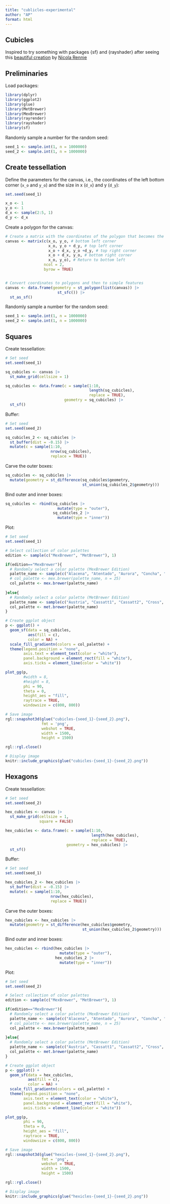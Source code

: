 ```yaml
---
title: "cublicles-experimental"
author: "AP"
format: html
---
```


## Cubicles

Inspired to try something with packages {sf} and {rayshader} after seeing this [beautiful creation](https://mastodon.online/@nrennie@fosstodon.org/109389979155033662) by [Nicola Rennie](https://mastodon.online/@nrennie@fosstodon.org)

## Preliminaries

Load packages:
```r
library(dplyr)
library(ggplot2)
library(glue)
library(MetBrewer)
library(MexBrewer)
library(rayrender)
library(rayshader)
library(sf)
```

Randomly sample a number for the random seed:
```r
seed_1 <- sample.int(1, n = 1000000)
seed_2 <- sample.int(1, n = 1000000)
```

## Create tessellation

Define the parameters for the canvas, i.e., the coordinates of the left bottom corner (`x_o` and `y_o`) and the size in x (`d_x`) and y (`d_y`): 
```r
set.seed(seed_1)

x_o <- 1
y_o <- 1
d_x <- sample(2:5, 1)
d_y <- d_x
```

Create a polygon for the canvas:
```r
# Create a matrix with the coordinates of the polygon that becomes the canvas
canvas <- matrix(c(x_o, y_o, # bottom left corner
                   x_o, y_o + d_y, # top left corner
                   x_o + d_x, y_o +d_y, # top right corner 
                   x_o + d_x, y_o, # bottom right corner
                   x_o, y_o), # Return to bottom left
                 ncol = 2,
                 byrow = TRUE)


# Convert coordinates to polygons and then to simple features
canvas <- data.frame(geometry = st_polygon(list(canvas)) |> 
                       st_sfc()) |> 
  st_as_sf()
```

Randomly sample a number for the random seed:
```r
seed_1 <- sample.int(1, n = 1000000)
seed_2 <- sample.int(1, n = 1000000)
```

## Squares

Create tessellation:
```r
# Set seed
set.seed(seed_1)

sq_cubicles <- canvas |>
  st_make_grid(cellsize = 1)

sq_cubicles <- data.frame(c = sample(1:10, 
                                     length(sq_cubicles), 
                                     replace = TRUE),
                          geometry = sq_cubicles) |>
  st_sf()
```

Buffer:
```r
# Set seed
set.seed(seed_2)

sq_cubicles_2 <- sq_cubicles |>
  st_buffer(dist = -0.15) |>
  mutate(c = sample(1:10, 
                    nrow(sq_cubicles), 
                    replace = TRUE))
```

Carve the outer boxes:
```r
sq_cubicles <- sq_cubicles |>
  mutate(geometry = st_difference(sq_cubicles$geometry,
                                  st_union(sq_cubicles_2$geometry)))
```

Bind outer and inner boxes:
```r
sq_cubicles <- rbind(sq_cubicles |>
                       mutate(type = "outer"),
                     sq_cubicles_2 |>
                       mutate(type = "inner"))
```

Plot:
```r
# Set seed
set.seed(seed_1)

# Select collection of color palettes
edition <- sample(c("MexBrewer", "MetBrewer"), 1)

if(edition=="MexBrewer"){
  # Randomly select a color palette (MexBrewer Edition)
  palette_name <- sample(c("Alacena", "Atentado", "Aurora", "Concha", "Frida", "Revolucion", "Ronda", "Tierra"), 1)
  # col_palette <- mex.brewer(palette_name, n = 25)
  col_palette <- mex.brewer(palette_name)
  
}else{
  # Randomly select a color palette (MetBrewer Edition)
  palette_name <- sample(c("Austria", "Cassatt1", "Cassatt2", "Cross", "Degas", "Derain", "Egypt", "Gauguin", "Greek", "Hiroshige", "Hokusai1", "Hokusai2", "Hokusai3", "Homer1", "Homer2", "Ingres", "Isfahan1", "Isfahan2", "Juarez", "Klimt", "Lakota", "Manet", "Monet", "Moreau", "Morgenstern", "Nattier", "Navajo", "NewKingdom", "Nizami", "OKeeffe1", "OKeeffe2", "Peru1", "Peru2", "Pillement", "Pissaro", "Redon", "Renoir", "Robert", "Signac", "Stevens", "Tara", "Thomas", "Tiepolo", "Troy", "Tsimshian", "VanGogh1", "VanGogh2", 'VanGogh3', "Veronese", "Wissing"), 1)
  col_palette <- met.brewer(palette_name)
}

# Create ggplot object
p <- ggplot() +
  geom_sf(data = sq_cubicles,
          aes(fill = c),
          color = NA) +
  scale_fill_gradientn(colors = col_palette) +
  theme(legend.position = "none",
        axis.text = element_text(color = "white"),
        panel.background = element_rect(fill = "white"),
        axis.ticks = element_line(color = "white"))
```

```r
plot_gg(p,
        #width = 8,
        #height = 8,
        phi = 90,
        theta = 0,
        height_aes = "fill",
        raytrace = TRUE,
        windowsize = c(800, 800))

# Save image
rgl::snapshot3d(glue("cubicles-{seed_1}-{seed_2}.png"),
                fmt = 'png',
                webshot = TRUE,
                width = 1500,
                height = 1500)

rgl::rgl.close()
```

```r
# Display image
knitr::include_graphics(glue("cubicles-{seed_1}-{seed_2}.png"))
```

## Hexagons

Create tessellation:
```r
# Set seed
set.seed(seed_2)

hex_cubicles <- canvas |>
  st_make_grid(cellsize = 1,
               square = FALSE)

hex_cubicles <- data.frame(c = sample(1:10, 
                                      length(hex_cubicles), 
                                      replace = TRUE),
                           geometry = hex_cubicles) |>
  st_sf()
```

Buffer:
```r
# Set seed
set.seed(seed_1)

hex_cubicles_2 <- hex_cubicles |>
  st_buffer(dist = -0.15) |>
  mutate(c = sample(1:10, 
                    nrow(hex_cubicles), 
                    replace = TRUE))
```

Carve the outer boxes:
```r
hex_cubicles <- hex_cubicles |>
  mutate(geometry = st_difference(hex_cubicles$geometry,
                                  st_union(hex_cubicles_2$geometry)))
```

Bind outer and inner boxes:
```r
hex_cubicles <- rbind(hex_cubicles |>
                        mutate(type = "outer"),
                      hex_cubicles_2 |>
                        mutate(type = "inner"))
```

Plot:
```r
# Set seed
set.seed(seed_2)

# Select collection of color palettes
edition <- sample(c("MexBrewer", "MetBrewer"), 1)

if(edition=="MexBrewer"){
  # Randomly select a color palette (MexBrewer Edition)
  palette_name <- sample(c("Alacena", "Atentado", "Aurora", "Concha", "Frida", "Revolucion", "Ronda", "Tierra"), 1)
  # col_palette <- mex.brewer(palette_name, n = 25)
  col_palette <- mex.brewer(palette_name)
  
}else{
  # Randomly select a color palette (MetBrewer Edition)
  palette_name <- sample(c("Austria", "Cassatt1", "Cassatt2", "Cross", "Degas", "Derain", "Egypt", "Gauguin", "Greek", "Hiroshige", "Hokusai1", "Hokusai2", "Hokusai3", "Homer1", "Homer2", "Ingres", "Isfahan1", "Isfahan2", "Juarez", "Klimt", "Lakota", "Manet", "Monet", "Moreau", "Morgenstern", "Nattier", "Navajo", "NewKingdom", "Nizami", "OKeeffe1", "OKeeffe2", "Peru1", "Peru2", "Pillement", "Pissaro", "Redon", "Renoir", "Robert", "Signac", "Stevens", "Tara", "Thomas", "Tiepolo", "Troy", "Tsimshian", "VanGogh1", "VanGogh2", 'VanGogh3', "Veronese", "Wissing"), 1)
  col_palette <- met.brewer(palette_name)
}

# Create ggplot object
p <- ggplot() +
  geom_sf(data = hex_cubicles,
          aes(fill = c),
          color = NA) +
  scale_fill_gradientn(colors = col_palette) +
  theme(legend.position = "none",
        axis.text = element_text(color = "white"),
        panel.background = element_rect(fill = "white"),
        axis.ticks = element_line(color = "white"))
```

```r
plot_gg(p,
        phi = 90,
        theta = 0,
        height_aes = "fill",
        raytrace = TRUE,
        windowsize = c(800, 800))

# Save image
rgl::snapshot3d(glue("hexicles-{seed_1}-{seed_2}.png"),
                fmt = 'png',
                webshot = TRUE,
                width = 1500,
                height = 1500)

rgl::rgl.close()
```

```r
# Display image
knitr::include_graphics(glue("hexicles-{seed_1}-{seed_2}.png"))
```


